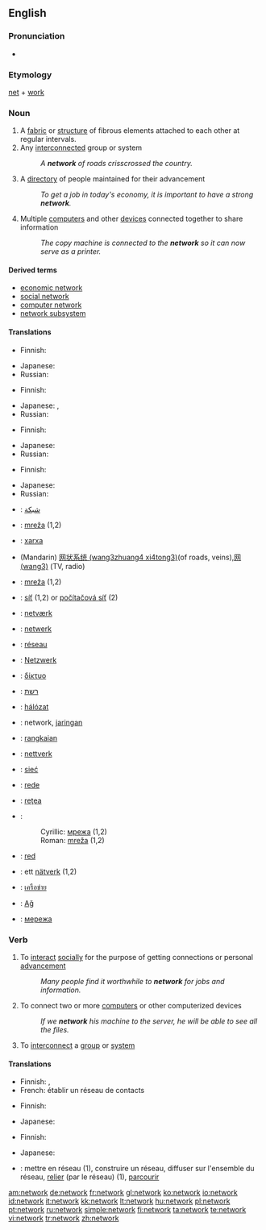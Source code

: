 {{wikipedia}}
==English==

===Pronunciation===
*{{audio|en-us-network.ogg|Audio (US)}}

===Etymology===
[[net]] + [[work]]

===Noun===
{{en-noun}}
# A [[fabric]] or [[structure]] of fibrous elements attached to each other at regular intervals.
# Any [[interconnect]]ed group or system
#:''A '''network''' of roads crisscrossed the country.''
# A [[directory]] of people maintained for their advancement
#:''To get a job in today's economy, it is important to have a strong '''network'''.''
# Multiple [[computer]]s and other [[device]]s connected together to share information
#:''The copy machine is connected to the '''network''' so it can now serve as a printer.''

====Derived terms====
* [[economic network]]
* [[social network]]
* [[computer network]]
* [[network subsystem]]

====Translations====
{{trans-top|fabric or structure of fibrous elements}}
* Finnish: {{t|fi|verkko}}
{{trans-mid}}
* Japanese: {{t|ja|sc=Jpan|編み目|tr=amime}}
* Russian: {{t|ru|сеть|f|sc=Cyrl|tr=s'et'}}
{{trans-bottom}}

{{trans-top|interconnected group or system}}
* Finnish: {{t|fi|verkko}}
{{trans-mid}}
* Japanese: {{t|ja|sc=Jpan|網|tr=mō}}, {{t|ja|sc=Jpan|系統|tr=kētō}}
* Russian: {{t|ru|сеть|f|sc=Cyrl|tr=s'et'}}
{{trans-bottom}}

{{trans-top|directory of people}}
* Finnish: {{t|fi|verkosto}}
{{trans-mid}}
* Japanese: {{t|ja|sc=Jpan|人脈|tr=jinmyaku}}
* Russian: {{t|ru|связи|f|p|sc=Cyrl|tr=sv'ázi}}
{{trans-bottom}}

{{trans-top|multiple computers and other devices connected together}}
* Finnish: {{t|fi|verkko}}
{{trans-mid}}
* Japanese: {{t|ja|sc=Jpan|ネットワーク|tr=nettowāku}}
* Russian: {{t|ru|сеть|f|sc=Cyrl|tr=s'et'}}
{{trans-bottom}}

{{ttbc-top}}
* {{ttbc|Arabic}}: [[شبكة]]
* {{ttbc|Bosnian}}: [[mreža#Bosnian|mreža]] {{f}} (1,2)
* {{ttbc|Catalan}}: [[xarxa]]
* {{ttbc|Chinese}} (Mandarin) [[网状系统 (wang3zhuang4 xi4tong3)]](of roads, veins),[[网 (wang3)]] (TV, radio)
* {{ttbc|Croatian}}: [[mreža#Croatian|mreža]] {{f}} (1,2)
* {{ttbc|Czech}}: [[síť]] (1,2) or [[počítačová síť]] (2) {{f}}
* {{ttbc|Danish}}: [[netværk]]
* {{ttbc|Dutch}}: [[netwerk]]
* {{ttbc|French}}: [[réseau]]
* {{ttbc|German}}: [[Netzwerk]] {{n}}
* {{ttbc|Greek}}: [[δίκτυο]] {{n}}
* {{ttbc|Hebrew}}: [[רשת]] {{f}}
{{ttbc-mid}}
* {{ttbc|Hungarian}}: [[hálózat]]
* {{ttbc|Indonesian}}: network, [[jaring]]an
* {{ttbc|Malay}}: [[rangkai]]an
* {{ttbc|Norwegian}}: [[nettverk]]
* {{ttbc|Polish}}: [[sieć]] {{f}}
* {{ttbc|Portuguese}}: [[rede]]
* {{ttbc|Romanian}}: [[reţea]] {{f}}
* {{ttbc|Serbian}}:
*:Cyrillic: [[мрежа#Serbian|мрежа]] {{f}} (1,2)
*:Roman: [[mreža#Serbian|mreža]] {{f}} (1,2)
* {{ttbc|Spanish}}: [[red#Spanish|red]]
* {{ttbc|Swedish}}: ett [[nätverk]] (1,2)
* {{ttbc|Thai}}: [[เครือข่าย]]
* {{ttbc|Turkish}}: [[Ağ]]
* {{ttbc|Ukrainian}}: [[мережа]] {{f}}
{{ttbc-bottom}}

===Verb===
{{en-verb|network|ing}}

# {{intransitive}} To [[interact]] [[social]]ly for the purpose of getting connections or personal [[advance]]ment
#:''Many people find it worthwhile to '''network''' for jobs and information.''
# {{transitive}} To connect two or more [[computer]]s or other computerized devices
#:''If we '''network''' his machine to the server, he will be able to see all the files.''
# {{transitive}} To [[interconnect]] a [[group]] or [[system]]

====Translations====
{{trans-top|interact socially}}
* Finnish: {{t|fi|verkottua}}, {{t|fi|verkostoitua}}
* French: établir un réseau de contacts
{{trans-bottom}}

{{trans-top|to connect two or more computers or other computerized devices}}
* Finnish: {{t|fi|verkottaa}}
{{trans-mid}}
* Japanese: {{t|ja|sc=Jpan|ネットに接続する|tr=netto ni setsuzoku suru}}
{{trans-bottom}}

{{trans-top|to interconnect a group or system}}
* Finnish: {{t|fi|verkottaa}}
{{trans-mid}}
* Japanese: {{t|ja|sc=Jpan|系統を組む|tr=kētō wo kumu}}
{{trans-bottom}}

{{ttbc-top}}
* {{ttbc|French}}: mettre en réseau (1), construire un réseau, diffuser sur l'ensemble du réseau, [[relier]] (par le réseau) (1), [[parcourir]]
{{ttbc-bottom}}

[[am:network]]
[[de:network]]
[[fr:network]]
[[gl:network]]
[[ko:network]]
[[io:network]]
[[id:network]]
[[it:network]]
[[kk:network]]
[[lt:network]]
[[hu:network]]
[[pl:network]]
[[pt:network]]
[[ru:network]]
[[simple:network]]
[[fi:network]]
[[ta:network]]
[[te:network]]
[[vi:network]]
[[tr:network]]
[[zh:network]]
